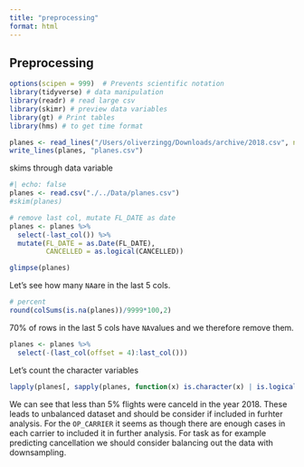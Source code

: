 ```yaml
---
title: "preprocessing"
format: html
---
```


## Preprocessing

```r
options(scipen = 999)  # Prevents scientific notation
library(tidyverse) # data manipulation
library(readr) # read large csv 
library(skimr) # preview data variables
library(gt) # Print tables
library(hms) # to get time format

planes <- read_lines("/Users/oliverzingg/Downloads/archive/2018.csv", n_max = 10000) # sample read only a 10'000 lines
write_lines(planes, "planes.csv")

```


skims through data variable
```r
#| echo: false
planes <- read.csv("./../Data/planes.csv")
#skim(planes) 
```

```r
# remove last col, mutate FL_DATE as date
planes <- planes %>% 
  select(-last_col()) %>%
  mutate(FL_DATE = as.Date(FL_DATE),
         CANCELLED = as.logical(CANCELLED))

glimpse(planes)

```

Let's see how many `NA`are in the last 5 cols. 

```r
# percent
round(colSums(is.na(planes))/9999*100,2)

```

70% of rows in the last 5 cols have `NA`values and we therefore remove them.

```r
planes <- planes %>% 
  select(-(last_col(offset = 4):last_col()))
```

Let's count the character variables

```r
lapply(planes[, sapply(planes, function(x) is.character(x) | is.logical(x))], table)

```

We can see that less than 5% flights were canceld in the year 2018. These leads to unbalanced dataset and should be consider if included in furhter analysis. For the `OP_CARRIER` it seems as though there are enough cases in each carrier to included it in further analysis. For task as for example predicting cancellation we should consider balancing out the data with downsampling. 
